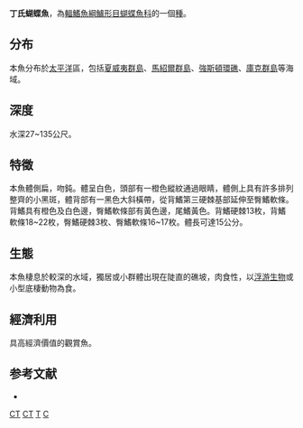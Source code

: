 {{Speciesbox
| name = 丁氏蝴蝶魚
| image = Tinker's Butterflyfish.jpg
| image_width = 250px
| status = LC
| status_system = IUCN
| genus = Chaetodon
| species = tinkeri
| authority = [[Schultz|Schultz]], 1951
| synonyms = 
}}
'''丁氏蝴蝶魚'''，為[[輻鰭魚綱|輻鰭魚綱]][[鱸形目|鱸形目]][[蝴蝶魚科|蝴蝶魚科]]的一個[[種|種]]。

== 分布 ==
本魚分布於[[太平洋|太平洋]]區，包括[[夏威夷群島|夏威夷群島]]、[[馬紹爾群島|馬紹爾群島]]、[[強斯頓環礁|強斯頓環礁]]、[[庫克群島|庫克群島]]等海域。

== 深度 ==
水深27~135公尺。

== 特徵 ==
本魚體側扁，吻鈍。體呈白色，頭部有一橙色縱紋通過眼睛，體側上具有許多排列整齊的小黑斑，體背部有一黑色大斜橫帶，從背鰭第三硬棘基部延伸至臀鰭軟條。背鰭具有橙色及白色邊，臀鰭軟條部有黃色邊，尾鰭黃色。背鰭硬棘13枚，背鰭軟條18~22枚，臀鰭硬棘3枚、臀鰭軟條16~17枚。體長可達15公分。

== 生態 ==
本魚棲息於較深的水域，獨居或小群體出現在陡直的礁坡，肉食性，以[[浮游生物|浮游生物]]或小型底棲動物為食。

== 經濟利用 ==
具高經濟價值的觀賞魚。

== 参考文献 ==
*{{FishBase_species|genus=Chaetodon|species=tinkeri|year=2011|month=12}}
{{Taxonbar|from=Q2512570}}

[[Category:IUCN红色名录无危物种|CT]]
[[Category:觀賞魚|CT]]
[[Category:蝴蝶魚屬|T]]
[[Category:1951年描述的鱼类|C]]
